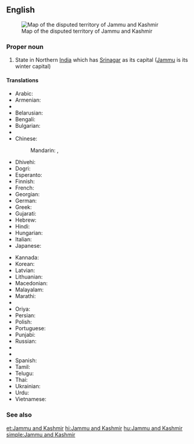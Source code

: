==English==
{{wikipedia}}
[[Image:Jammu and Kashmir in India (de-facto) (disputed hatched).svg|thumb|Map of the disputed territory of Jammu and Kashmir]]

===Proper noun===
{{en-proper noun|head=[[Jammu]] and [[Kashmir]]}}

# State in Northern [[India]] which has [[Srinagar]] as its capital ([[Jammu]] is its winter capital)

====Translations====
{{trans-top|Jammu and Kashmir}}
* Arabic: {{t-|ar|جامو وكشمير|m|tr=jāmū wa-kashmīr}}
* Armenian: {{t-|hy|Ջամմու և Քաշմիր|tr=J̌ammu ev K’ašmir}}
* {{trreq|as}}
* Belarusian: {{t-|be|Джаму і Кашмір|tr=Džámu i Kašmír}}
* Bengali: {{t-|bn|জম্মু ও কাশ্মীর|sc=Beng}}
* Bulgarian: {{t-|bg|Джаму и Кашмир|tr=Džámu i Kašmír}}
* {{trreq|hne}}
* Chinese:
*: Mandarin: {{t|cmn|查謨-克什米爾邦|sc=Hani}},  {{t|cmn|查谟-克什米尔邦|tr=Chámó-Kèshímǐ'ěr-bāng|sc=Hani}}
* Dhivehi: {{t-|dv|ޖައްމޫ ކަޝްމީރު|sc=Thaa}}
* Dogri: {{tø|doi|जम्मू और कश्मीर|sc=Deva}}
* Esperanto: {{t-|eo|Ĝamuo kaj Kaŝmiro}}
* Finnish: {{t-|fi|Jammu ja Kashmir}}
* French: {{t-|fr|Jammu-et-Cachemire}}
* Georgian: {{t-|ka|ჯამუ და ქაშმირი|sc=Geor}}
* German: {{t-|de|Jammu und Kashmir}}
* Greek: {{t-|el|Τζαμού και Κασμίρ|tr=Tzamoú kai Kasmír}}
* Gujarati: {{t-|gu|જમ્મુ અને કાશ્મીર|sc=Gujr}}
* Hebrew: {{t-|he|ג'אמו וקשמיר}}
* Hindi: {{t+|hi|जम्मू और कश्मीर|tr=jammū aur kaśmīr}}
* Hungarian: {{t+|hu|Dzsammu és Kasmír}}
* Italian: {{t-|it|Jammu e Kashmir}}
* Japanese: {{t-|ja|ジャンムー・カシミール州|tr=Janmū-Kashimīru-shū}}
{{trans-mid}}
* Kannada: {{t-|kn|ಜಮ್ಮು ಮತ್ತು ಕಾಶ್ಮೀರ|sc=Knda}}
* Korean: {{t-|ko|잠무 카슈미르 주|tr=Jammu Kasyumireu ju|sc=Hang}}
* Latvian: {{t-|lv|Džammu un Kašmīra}}
* Lithuanian: {{t-|lt|Džamu ir Kašmyras}}
* Macedonian: {{t-|mk|Џаму-Кашмир|tr=Džámu-Kašmír}}
* Malayalam: {{t-|ml|ജമ്മു-കശ്മീര്|sc=Mlym}}
* Marathi: {{t-|mr|जम्मू आणि काश्मीर|sc=Deva}}
* {{trreq|lus}}
* Oriya: {{t-|or|ଜମ୍ମୁ ଓ କଶ୍ମୀର|sc=Orya}}
* Persian: {{t-|fa|جامو و کشمیر}}
* Polish: {{t-|pl|Dżammu i Kaszmir}}
* Portuguese: {{t-|pt|Jammu e Caxemira}}
* Punjabi: {{t-|pa|ਜੰਮੂ ਅਤੇ ਕਸ਼ਮੀਰ|sc=Guru}}
* Russian: {{t-|ru|Джамму и Кашмир|tr=Džámmu i Kašmír}}
* {{trreq|sat}}
* {{trreq|sip}}
* Spanish: {{t-|es|Jammu y Cachemira}}
* Tamil: {{t-|ta|சம்மு காசுமீர்}}
* Telugu: {{t-|te|జమ్మూ కాశ్మీరు|sc=Telu}}
* Thai: {{t-|th|รัฐชัมมูและกัศมีร์|tr=rát cham-moo láe gàt-mee}}
* Ukrainian: {{t-|uk|Джамму й Кашмір|tr=Džámmu j Kašmír}}
* Urdu: {{t-|ur|جموں اور کشمیر|tr=jammū aur kaśmīr}}
* Vietnamese: {{t-|vi|Jammu và Kashmir}}
{{trans-bottom}}

===See also===
{{list:states of India/en}}

[[et:Jammu and Kashmir]]
[[hi:Jammu and Kashmir]]
[[hu:Jammu and Kashmir]]
[[simple:Jammu and Kashmir]]